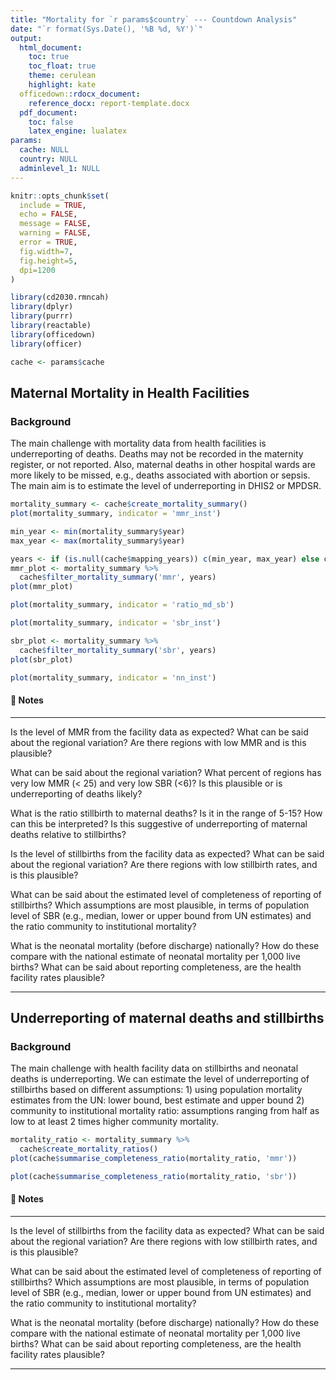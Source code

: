 ```yaml
---
title: "Mortality for `r params$country` --- Countdown Analysis"
date: "`r format(Sys.Date(), '%B %d, %Y')`"
output: 
  html_document:
    toc: true
    toc_float: true
    theme: cerulean
    highlight: kate
  officedown::rdocx_document:
    reference_docx: report-template.docx
  pdf_document:
    toc: false
    latex_engine: lualatex
params:
  cache: NULL
  country: NULL
  adminlevel_1: NULL
---
```


```r
knitr::opts_chunk$set(
  include = TRUE,
  echo = FALSE,
  message = FALSE,
  warning = FALSE,
  error = TRUE,
  fig.width=7, 
  fig.height=5, 
  dpi=1200
)

library(cd2030.rmncah)
library(dplyr)
library(purrr)
library(reactable)
library(officedown)
library(officer)

cache <- params$cache
```

## Maternal Mortality in Health Facilities

### Background

The main challenge with mortality data from health facilities is underreporting of deaths. Deaths may not be recorded in the maternity register, or not reported. Also, maternal deaths in other hospital wards are more likely to be missed, e.g., deaths associated with abortion or sepsis. The main aim is to estimate the level of underreporting in DHIS2 or MPDSR.

```r
mortality_summary <- cache$create_mortality_summary()
plot(mortality_summary, indicator = 'mmr_inst')
```

```r
min_year <- min(mortality_summary$year)
max_year <- max(mortality_summary$year)

years <- if (is.null(cache$mapping_years)) c(min_year, max_year) else cache$mapping_years
mmr_plot <- mortality_summary %>% 
  cache$filter_mortality_summary('mmr', years)
plot(mmr_plot)
```


```r
plot(mortality_summary, indicator = 'ratio_md_sb')
```

```r
plot(mortality_summary, indicator = 'sbr_inst')
```

```r
sbr_plot <- mortality_summary %>% 
  cache$filter_mortality_summary('sbr', years)
plot(sbr_plot)
```

```r
plot(mortality_summary, indicator = 'nn_inst')
```

#### 📝 Notes 

::: {custom-style="Style1"}

---

Is the level of MMR from the facility data as expected? What can be said about the regional variation? Are there regions with low MMR and is this plausible?

What can be said about the regional variation? What percent of regions has very low MMR (< 25) and very low SBR (<6)? Is this plausible or is underreporting of deaths likely?

What is the ratio stillbirth to maternal deaths? Is it in the range of 5-15? How can this be interpreted? Is this suggestive of underreporting of maternal deaths relative to stillbirths? 

Is the level of stillbirths from the facility data as expected? What can be said about the regional variation? Are there regions with low stillbirth rates, and is this plausible?

What can be said about the estimated level of completeness of reporting of stillbirths? Which assumptions are most plausible, in terms of population level of SBR (e.g., median, lower or upper bound from UN estimates) and the ratio community to institutional mortality?

What is the neonatal mortality (before discharge) nationally? How do these compare with the national estimate of neonatal mortality per 1,000 live births? What can be said about reporting completeness, are the health facility rates plausible?

---

:::

## Underreporting of maternal deaths and stillbirths

### Background

The main challenge with health facility data on stillbirths and neonatal deaths is underreporting.  We can estimate the level of underreporting of stillbirths based on different assumptions: 1) using population mortality estimates from the UN: lower bound, best estimate and upper bound 2) community to institutional mortality ratio: assumptions ranging from half as low to at least 2 times higher community mortality.

```r
mortality_ratio <- mortality_summary %>% 
  cache$create_mortality_ratios()
plot(cache$summarise_completeness_ratio(mortality_ratio, 'mmr'))
```

```r
plot(cache$summarise_completeness_ratio(mortality_ratio, 'sbr'))
```

#### 📝 Notes 

::: {custom-style="Style1"}

---

Is the level of stillbirths from the facility data as expected? What can be said about the regional variation? Are there regions with low stillbirth rates, and is this plausible?

What can be said about the estimated level of completeness of reporting of stillbirths? Which assumptions are most plausible, in terms of population level of SBR (e.g., median, lower or upper bound from UN estimates) and the ratio community to institutional mortality?

What is the neonatal mortality (before discharge) nationally? How do these compare with the national estimate of neonatal mortality per 1,000 live births? What can be said about reporting completeness, are the health facility rates plausible?

---

:::
